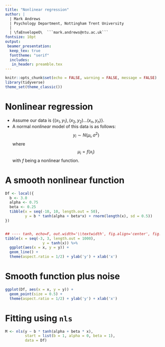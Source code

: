 ```yaml
---
title: "Nonlinear regression"
author: |
  | Mark Andrews
  | Psychology Department, Nottingham Trent University
  | 
  | \faEnvelopeO\  ```mark.andrews@ntu.ac.uk```
fontsize: 10pt
output:
 beamer_presentation:
  keep_tex: true
  fonttheme: "serif"
  includes:
   in_header: preamble.tex
---
```



```r
knitr::opts_chunk$set(echo = FALSE, warning = FALSE, message = FALSE)
library(tidyverse)
theme_set(theme_classic())
```

# Nonlinear regression

* Assume our data is $\{(x_1, y_1), (x_2, y_2) \ldots (x_n, y_n)\}$.
* A normal *nonlinear* model of this data is as follows:
$$
y_i \sim N(\mu_i, \sigma^2)
$$
where
$$
\mu_i = f(x_i)
$$
with $f$ being a nonlinear function.


# A smooth nonlinear function

```r
Df <- local({
  b <- 3.0
  alpha <- 0.75
  beta <- 0.25
  tibble(x = seq(-10, 10, length.out = 50),
         y = b * tanh(alpha + beta*x) + rnorm(length(x), sd = 0.5))
})


## ---- tanh, echo=F, out.width='\\textwidth', fig.align='center', fig.cap='a) The $\\tanh$, or hyperbolic tangent, function. b) Data normally distributed around a linear function of a $\\tanh$ function.'----
tibble(x = seq(-3, 3, length.out = 1000),
                 y = tanh(x)) %>% 
  ggplot(aes(x = x, y = y)) + 
  geom_line() +
  theme(aspect.ratio = 1/2) + ylab('y') + xlab('x') 

```

# Smooth function plus noise

```r
ggplot(Df, aes(x = x, y = y)) +
  geom_point(size = 0.5) +
  theme(aspect.ratio = 1/2) + ylab('y') + xlab('x') 
```

# Fitting using `nls`

```r
M <- nls(y ~ b * tanh(alpha + beta * x), 
         start = list(b = 1, alpha = 0, beta = 1),
         data = Df)
```

